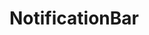 
# NotificationBar
<NotificationBar mb={1} content="Oops! There seems to be an error" bg="error" color="white" />
<NotificationBar mb={1} content="Have you saved your work?" bg="warning" color="black" />
<NotificationBar mb={1} content="Oh yes! Settings have been saved" bg="success" color="white" />
<NotificationBar
    mb={1}
    content="Oh yes! Settings have been saved"
    bg="primary"
    color="white"
    dismissable={false}
/>
<NotificationBar
    boxShadow={100}
    m={3}
    icon={false}
    fontSize="small"
    content="W3Schools is optimized for learning, testing, and training. Examples might be simplified to improve reading and basic understanding. Tutorials, references, and examples are constantly reviewed to avoid errors, but we cannot warrant full correctness of all content. While using this site, you agree to have read and accepted our terms of use, cookie and privacy policy. Copyright 1999-2018 by Refsnes Data. All Rights Reserved."
    bg="success"
color="white"
/>